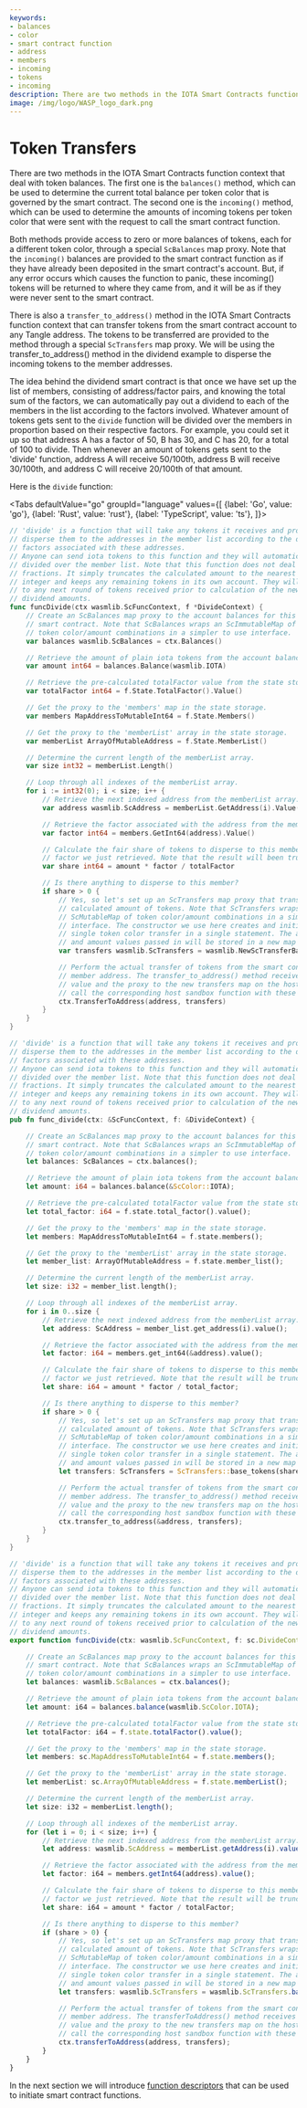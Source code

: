 ```yaml
---
keywords:
- balances
- color
- smart contract function
- address
- members
- incoming
- tokens
- incoming
description: There are two methods in the IOTA Smart Contracts function context that deal with token balances. The balances() method can be used to determine the current total balance per token color. The incoming() method can be used to determine the amounts of incoming tokens per token color that were sent with the request to call the smart contract function.
image: /img/logo/WASP_logo_dark.png
---
```


# Token Transfers

There are two methods in the IOTA Smart Contracts function context that deal with token balances. The
first one is the `balances()` method, which can be used to determine the current total
balance per token color that is governed by the smart contract. The second one is the
`incoming()` method, which can be used to determine the amounts of incoming tokens per
token color that were sent with the request to call the smart contract function.

Both methods provide access to zero or more balances of tokens, each for a different token
color, through a special `ScBalances` map proxy. Note that the `incoming()` balances are
provided to the smart contract function as if they have already been deposited in the
smart contract's account. But, if any error occurs which causes the function to panic,
these incoming() tokens will be returned to where they came from, and it will be as if
they were never sent to the smart contract.

There is also a `transfer_to_address()` method in the IOTA Smart Contracts function context that can
transfer tokens from the smart contract account to any Tangle address. The tokens to be
transferred are provided to the method through a special `ScTransfers` map proxy. We will
be using the transfer_to_address() method in the dividend example to disperse the incoming
tokens to the member addresses.

The idea behind the dividend smart contract is that once we have set up the list of
members, consisting of address/factor pairs, and knowing the total sum of the factors, we
can automatically pay out a dividend to each of the members in the list according to the
factors involved. Whatever amount of tokens gets sent to the `divide` function will be
divided over the members in proportion based on their respective factors. For example, you
could set it up so that address A has a factor of 50, B has 30, and C has 20, for a total
of 100 to divide. Then whenever an amount of tokens gets sent to the 'divide' function,
address A will receive 50/100th, address B will receive 30/100th, and address C will
receive 20/100th of that amount.

Here is the `divide` function:

<Tabs defaultValue="go"
      groupId="language"
      values={[
          {label: 'Go', value: 'go'},
          {label: 'Rust', value: 'rust'},
          {label: 'TypeScript', value: 'ts'},
      ]}>

<TabItem value="go">

```go
// 'divide' is a function that will take any tokens it receives and properly
// disperse them to the addresses in the member list according to the dispersion
// factors associated with these addresses.
// Anyone can send iota tokens to this function and they will automatically be
// divided over the member list. Note that this function does not deal with
// fractions. It simply truncates the calculated amount to the nearest lower
// integer and keeps any remaining tokens in its own account. They will be added
// to any next round of tokens received prior to calculation of the new
// dividend amounts.
func funcDivide(ctx wasmlib.ScFuncContext, f *DivideContext) {
    // Create an ScBalances map proxy to the account balances for this
    // smart contract. Note that ScBalances wraps an ScImmutableMap of
    // token color/amount combinations in a simpler to use interface.
    var balances wasmlib.ScBalances = ctx.Balances()

    // Retrieve the amount of plain iota tokens from the account balance
    var amount int64 = balances.Balance(wasmlib.IOTA)

    // Retrieve the pre-calculated totalFactor value from the state storage.
    var totalFactor int64 = f.State.TotalFactor().Value()

    // Get the proxy to the 'members' map in the state storage.
    var members MapAddressToMutableInt64 = f.State.Members()

    // Get the proxy to the 'memberList' array in the state storage.
    var memberList ArrayOfMutableAddress = f.State.MemberList()

    // Determine the current length of the memberList array.
    var size int32 = memberList.Length()

    // Loop through all indexes of the memberList array.
    for i := int32(0); i < size; i++ {
        // Retrieve the next indexed address from the memberList array.
        var address wasmlib.ScAddress = memberList.GetAddress(i).Value()

        // Retrieve the factor associated with the address from the members map.
        var factor int64 = members.GetInt64(address).Value()

        // Calculate the fair share of tokens to disperse to this member based on the
        // factor we just retrieved. Note that the result will been truncated.
        var share int64 = amount * factor / totalFactor

        // Is there anything to disperse to this member?
        if share > 0 {
            // Yes, so let's set up an ScTransfers map proxy that transfers the
            // calculated amount of tokens. Note that ScTransfers wraps an
            // ScMutableMap of token color/amount combinations in a simpler to use
            // interface. The constructor we use here creates and initializes a
            // single token color transfer in a single statement. The actual color
            // and amount values passed in will be stored in a new map on the host.
            var transfers wasmlib.ScTransfers = wasmlib.NewScTransferBaseTokens(share)

            // Perform the actual transfer of tokens from the smart contract to the
            // member address. The transfer_to_address() method receives the address
            // value and the proxy to the new transfers map on the host, and will
            // call the corresponding host sandbox function with these values.
            ctx.TransferToAddress(address, transfers)
        }
    }
}
```

</TabItem>
<TabItem value="rust">

```rust
// 'divide' is a function that will take any tokens it receives and properly
// disperse them to the addresses in the member list according to the dispersion
// factors associated with these addresses.
// Anyone can send iota tokens to this function and they will automatically be
// divided over the member list. Note that this function does not deal with
// fractions. It simply truncates the calculated amount to the nearest lower
// integer and keeps any remaining tokens in its own account. They will be added
// to any next round of tokens received prior to calculation of the new
// dividend amounts.
pub fn func_divide(ctx: &ScFuncContext, f: &DivideContext) {

    // Create an ScBalances map proxy to the account balances for this
    // smart contract. Note that ScBalances wraps an ScImmutableMap of
    // token color/amount combinations in a simpler to use interface.
    let balances: ScBalances = ctx.balances();

    // Retrieve the amount of plain iota tokens from the account balance.
    let amount: i64 = balances.balance(&ScColor::IOTA);

    // Retrieve the pre-calculated totalFactor value from the state storage.
    let total_factor: i64 = f.state.total_factor().value();

    // Get the proxy to the 'members' map in the state storage.
    let members: MapAddressToMutableInt64 = f.state.members();

    // Get the proxy to the 'memberList' array in the state storage.
    let member_list: ArrayOfMutableAddress = f.state.member_list();

    // Determine the current length of the memberList array.
    let size: i32 = member_list.length();

    // Loop through all indexes of the memberList array.
    for i in 0..size {
        // Retrieve the next indexed address from the memberList array.
        let address: ScAddress = member_list.get_address(i).value();

        // Retrieve the factor associated with the address from the members map.
        let factor: i64 = members.get_int64(&address).value();

        // Calculate the fair share of tokens to disperse to this member based on the
        // factor we just retrieved. Note that the result will be truncated.
        let share: i64 = amount * factor / total_factor;

        // Is there anything to disperse to this member?
        if share > 0 {
            // Yes, so let's set up an ScTransfers map proxy that transfers the
            // calculated amount of tokens. Note that ScTransfers wraps an
            // ScMutableMap of token color/amount combinations in a simpler to use
            // interface. The constructor we use here creates and initializes a
            // single token color transfer in a single statement. The actual color
            // and amount values passed in will be stored in a new map on the host.
            let transfers: ScTransfers = ScTransfers::base_tokens(share);

            // Perform the actual transfer of tokens from the smart contract to the
            // member address. The transfer_to_address() method receives the address
            // value and the proxy to the new transfers map on the host, and will
            // call the corresponding host sandbox function with these values.
            ctx.transfer_to_address(&address, transfers);
        }
    }
}
```

</TabItem>
<TabItem value="ts">

```ts
// 'divide' is a function that will take any tokens it receives and properly
// disperse them to the addresses in the member list according to the dispersion
// factors associated with these addresses.
// Anyone can send iota tokens to this function and they will automatically be
// divided over the member list. Note that this function does not deal with
// fractions. It simply truncates the calculated amount to the nearest lower
// integer and keeps any remaining tokens in its own account. They will be added
// to any next round of tokens received prior to calculation of the new
// dividend amounts.
export function funcDivide(ctx: wasmlib.ScFuncContext, f: sc.DivideContext): void {

    // Create an ScBalances map proxy to the account balances for this
    // smart contract. Note that ScBalances wraps an ScImmutableMap of
    // token color/amount combinations in a simpler to use interface.
    let balances: wasmlib.ScBalances = ctx.balances();

    // Retrieve the amount of plain iota tokens from the account balance.
    let amount: i64 = balances.balance(wasmlib.ScColor.IOTA);

    // Retrieve the pre-calculated totalFactor value from the state storage.
    let totalFactor: i64 = f.state.totalFactor().value();

    // Get the proxy to the 'members' map in the state storage.
    let members: sc.MapAddressToMutableInt64 = f.state.members();

    // Get the proxy to the 'memberList' array in the state storage.
    let memberList: sc.ArrayOfMutableAddress = f.state.memberList();

    // Determine the current length of the memberList array.
    let size: i32 = memberList.length();

    // Loop through all indexes of the memberList array.
    for (let i = 0; i < size; i++) {
        // Retrieve the next indexed address from the memberList array.
        let address: wasmlib.ScAddress = memberList.getAddress(i).value();

        // Retrieve the factor associated with the address from the members map.
        let factor: i64 = members.getInt64(address).value();

        // Calculate the fair share of tokens to disperse to this member based on the
        // factor we just retrieved. Note that the result will be truncated.
        let share: i64 = amount * factor / totalFactor;

        // Is there anything to disperse to this member?
        if (share > 0) {
            // Yes, so let's set up an ScTransfers map proxy that transfers the
            // calculated amount of tokens. Note that ScTransfers wraps an
            // ScMutableMap of token color/amount combinations in a simpler to use
            // interface. The constructor we use here creates and initializes a
            // single token color transfer in a single statement. The actual color
            // and amount values passed in will be stored in a new map on the host.
            let transfers: wasmlib.ScTransfers = wasmlib.ScTransfers.baseTokens(share);

            // Perform the actual transfer of tokens from the smart contract to the
            // member address. The transferToAddress() method receives the address
            // value and the proxy to the new transfers map on the host, and will
            // call the corresponding host sandbox function with these values.
            ctx.transferToAddress(address, transfers);
        }
    }
}
```

</TabItem>
</Tabs>

In the next section we will introduce [function descriptors](funcdesc.mdx) that can be
used to initiate smart contract functions.
